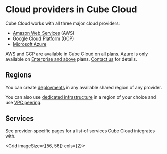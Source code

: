 # Cloud providers in Cube Cloud

Cube Cloud works with all three major cloud providers:

- [Amazon Web Services](https://aws.amazon.com) (AWS)
- [Google Cloud Platform](https://cloud.google.com) (GCP)
- [Microsoft Azure](https://azure.microsoft.com)

<SuccessBox>

AWS and GCP are available in Cube Cloud on [all plans](https://cube.dev/pricing).
Azure is only available on [Enterprise and above](https://cube.dev/pricing) plans.
[Contact us](https://cube.dev/contact) for details.

</SuccessBox>

## Regions

You can create [deployments][ref-deployments] in any available shared region of any provider.

You can also use [dedicated infrastructure][ref-dedicated-infra] in a region of
your choice and use [VPC peering][ref-vpc].

## Services

See provider-specific pages for a list of services Cube Cloud integrates with.

<Grid imageSize={[56, 56]} cols={2}>
  <GridItem
    url="providers/aws"
    imageUrl="https://static.cube.dev/icons/aws.svg"
    title="Amazon Web Services"
  />
  <GridItem
    url="providers/gcp"
    imageUrl="https://static.cube.dev/icons/google-cloud.svg"
    title="Google Cloud Platform"
  />
  <GridItem
    url="providers/azure"
    imageUrl="https://static.cube.dev/icons/azure.svg"
    title="Microsoft Azure"
  />
</Grid>


[ref-deployments]: /product/deployment/cloud/deployments
[ref-vpc]: /product/deployment/cloud/vpc
[ref-dedicated-infra]: /product/deployment/cloud/infrastructure#dedicated-infrastructure